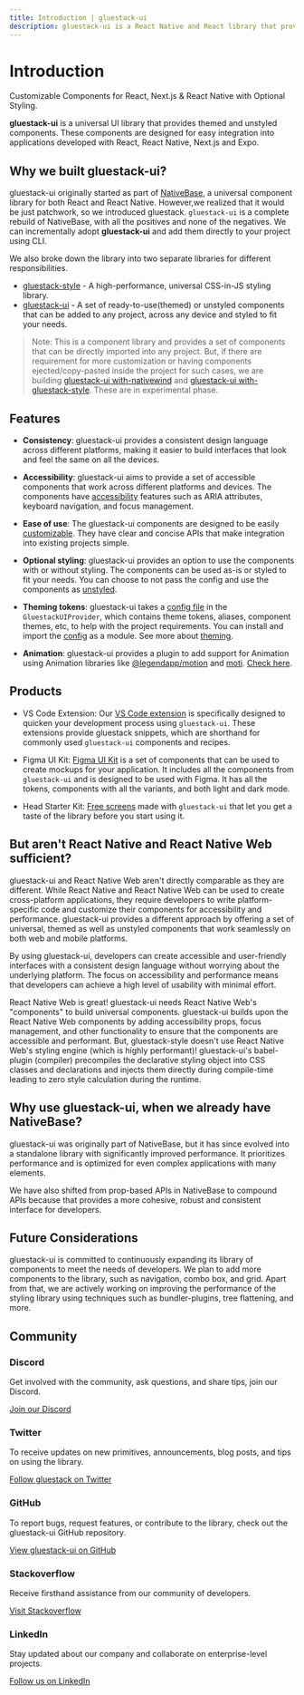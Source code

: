 ```yaml
---
title: Introduction | gluestack-ui
description: gluestack-ui is a React Native and React library that provides universal, styled, and accessible components.
---
```



<Meta title="ui/Introduction/Overview/Introduction" />

# Introduction

Customizable Components for React, Next.js & React Native with Optional Styling.

**gluestack-ui** is a universal UI library that provides themed and unstyled components. These components are designed for easy integration into applications developed with React, React Native, Next.js and Expo.

## Why we built gluestack-ui?

gluestack-ui originally started as part of [NativeBase](https://nativebase.io/), a universal component library for both React and React Native. However,we realized that it would be just patchwork, so we introduced gluestack. `gluestack-ui` is a complete rebuild of NativeBase, with all the positives and none of the negatives. We can incrementally adopt **gluestack-ui** and add them directly to your project using CLI.

We also broke down the library into two separate libraries for different responsibilities.

- [gluestack-style](/style/docs) - A high-performance, universal CSS-in-JS styling library.
- [gluestack-ui](/ui) - A set of ready-to-use(themed) or unstyled components that can be added to any project, across any device and styled to fit your needs.

> Note: This is a component library and provides a set of components that can be directly imported into any project. But, if there are requirement for more customization or having components ejected/copy-pasted inside the project for such cases, we are building [gluestack-ui with-nativewind](/ui/with-nativewind/docs) and [gluestack-ui with-gluestack-style](/ui/with-gluestack-style/docs). These are in experimental phase.

## Features

- **Consistency**: gluestack-ui provides a consistent design language across different platforms, making it easier to build interfaces that look and feel the same on all the devices.

- **Accessibility**: gluestack-ui aims to provide a set of accessible components that work across different platforms and devices. The components have [accessibility](/ui/docs/core-concepts/accessibility) features such as ARIA attributes, keyboard navigation, and focus management.

- **Ease of use**: The gluestack-ui components are designed to be easily [customizable](/ui/docs/theme-configuration/customizing-theme). They have clear and concise APIs that make integration into existing projects simple.

- **Optional styling**: gluestack-ui provides an option to use the components with or without styling. The components can be used as-is or styled to fit your needs. You can choose to not pass the config and use the components as [unstyled](/ui/docs/core-concepts/unstyled-library).

- **Theming tokens**: gluestack-ui takes a [config file](https://github.com/gluestack/gluestack-ui/blob/main/packages/config/src/gluestack-ui.config.ts) in the `GluestackUIProvider`, which contains theme tokens, aliases, component themes, etc, to help with the project requirements. You can install and import the [config](https://www.npmjs.com/package/@gluestack-ui/config) as a module. See more about [theming](/ui/docs/core-concepts/themed-library).

- **Animation**: gluestack-ui provides a plugin to add support for Animation using Animation libraries like [@legendapp/motion](https://legendapp.com/open-source/motion/) and [moti](https://moti.fyi/). [Check here](https://gluestack.io/style/docs).

## Products

- VS Code Extension: Our [VS Code extension](/ui/docs/getting-started/vscode-extensions) is specifically designed to quicken your development process using `gluestack-ui`. These extensions provide gluestack snippets, which are shorthand for commonly used `gluestack-ui` components and recipes.

- Figma UI Kit: [Figma UI Kit](/ui/docs/getting-started/figma-ui-kit) is a set of components that can be used to create mockups for your application. It includes all the components from `gluestack-ui` and is designed to be used with Figma. It has all the tokens, components with all the variants, and both light and dark mode.

- Head Starter Kit: [Free screens](/ui/docs/getting-started/installation) made with `gluestack-ui` that let you get a taste of the library before you start using it.

## But aren't React Native and React Native Web sufficient?

gluestack-ui and React Native Web aren't directly comparable as they are different. While React Native and React Native Web can be used to create cross-platform applications, they require developers to write platform-specific code and customize their components for accessibility and performance. gluestack-ui provides a different approach by offering a set of universal, themed as well as unstyled components that work seamlessly on both web and mobile platforms.

By using gluestack-ui, developers can create accessible and user-friendly interfaces with a consistent design language without worrying about the underlying platform. The focus on accessibility and performance means that developers can achieve a high level of usability with minimal effort.

React Native Web is great! gluestack-ui needs React Native Web's "components" to build universal components. gluestack-ui builds upon the React Native Web components by adding accessibility props, focus management, and other functionality to ensure that the components are accessible and performant. But, gluestack-style doesn't use React Native Web's styling engine (which is highly performant)! gluestack-ui's babel-plugin (compiler) precompiles the declarative styling object into CSS classes and declarations and injects them directly during compile-time leading to zero style calculation during the runtime.

## Why use gluestack-ui, when we already have NativeBase?

gluestack-ui was originally part of NativeBase, but it has since evolved into a standalone library with significantly improved performance. It prioritizes performance and is optimized for even complex applications with many elements.

We have also shifted from prop-based APIs in NativeBase to compound APIs because that provides a more cohesive, robust and consistent interface for developers.

## Future Considerations

gluestack-ui is committed to continuously expanding its library of components to meet the needs of developers. We plan to add more components to the library, such as navigation, combo box, and grid. Apart from that, we are actively working on improving the performance of the styling library using techniques such as bundler-plugins, tree flattening, and more.

## Community

### Discord

Get involved with the community, ask questions, and share tips, join our Discord.

[Join our Discord](https://discord.gg/95qQ84nf6f)

### Twitter

To receive updates on new primitives, announcements, blog posts, and tips on using the library.

[Follow gluestack on Twitter](https://twitter.com/gluestack)

### GitHub

To report bugs, request features, or contribute to the library, check out the gluestack-ui GitHub repository.

[View gluestack-ui on GitHub](https://github.com/gluestack/gluestack-ui)

### Stackoverflow

Receive firsthand assistance from our community of developers.

[Visit Stackoverflow](https://stackoverflow.com/questions/tagged/gluestack)

### LinkedIn

Stay updated about our company and collaborate on enterprise-level projects.

[Follow us on LinkedIn](https://www.linkedin.com/company/gluestackio/)
